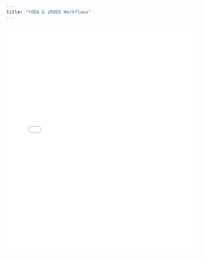 ```yaml
---
title: "YODA & iRODS Workflows"
---
```


<embed src="../../presentations/2023-03-29_yoda-irods-workflows/slides/2023-03-29_yoda-irods-workflows.pdf" type="application/pdf" width="100%" height="600px" />
